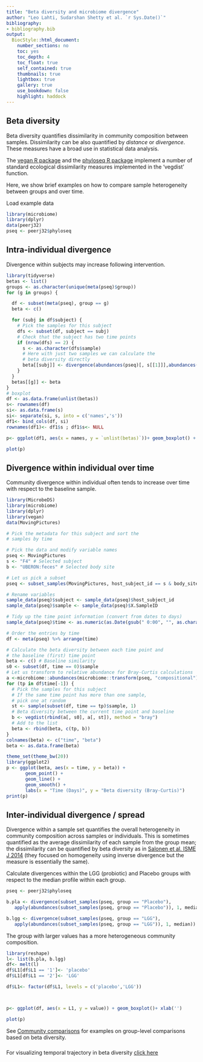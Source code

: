 ```yaml
---
title: "Beta diversity and microbiome divergence"
author: "Leo Lahti, Sudarshan Shetty et al. `r Sys.Date()`"
bibliography: 
- bibliography.bib
output:
  BiocStyle::html_document:
    number_sections: no
    toc: yes
    toc_depth: 4
    toc_float: true
    self_contained: true
    thumbnails: true
    lightbox: true
    gallery: true
    use_bookdown: false
    highlight: haddock    
---
```

<!--
  %\VignetteEngine{knitr::rmarkdown}
  %\VignetteIndexEntry{microbiome tutorial - variability}
  %\usepackage[utf8]{inputenc}
  %\VignetteEncoding{UTF-8}  
-->



## Beta diversity

Beta diversity quantifies dissimilarity in community composition between samples. Dissimilarity can be also quantified by _distance_ or _divergence_. These measures have a broad use in statistical data analysis.

The [vegan R package](https://cran.r-project.org/web/packages/vegan/index.html) and the [phyloseq R package](https://bioconductor.org/packages/release/bioc/html/phyloseq.html) implement a number of standard ecological dissimilarity measures implemented in the 'vegdist' function.

Here, we show brief examples on how to compare sample heterogeneity between groups and over time. 


Load example data

```r
library(microbiome)
library(dplyr)
data(peerj32)
pseq <- peerj32$phyloseq
```

## Intra-individual divergence 

Divergence within subjects may increase following intervention.

```r
library(tidyverse)
betas <- list()
groups <- as.character(unique(meta(pseq)$group))
for (g in groups) {

  df <- subset(meta(pseq), group == g)
  beta <- c()

  for (subj in df$subject) {
    # Pick the samples for this subject
    dfs <- subset(df, subject == subj)
    # Check that the subject has two time points
    if (nrow(dfs) == 2) {
      s <- as.character(dfs$sample)
      # Here with just two samples we can calculate the
      # beta diversity directly
      beta[[subj]] <- divergence(abundances(pseq)[, s[[1]]],abundances(pseq)[, s[[2]]],method = "bray")
    }
  }
  betas[[g]] <- beta
}
# boxplot
df <- as.data.frame(unlist(betas))
s<- rownames(df)
si<- as.data.frame(s)
si<- separate(si, s, into = c('names','s'))
df1<- bind_cols(df, si)
rownames(df1)<- df1$s ; df1$s<- NULL

p<- ggplot(df1, aes(x = names, y = `unlist(betas)`))+ geom_boxplot() + ylab('') + xlab('')

plot(p) 

```


## Divergence within individual over time

Community divergence within individual often tends to increase over time with respect to the baseline sample.

```r
library(MicrobeDS)
library(microbiome)
library(dplyr)
library(vegan)
data(MovingPictures)

# Pick the metadata for this subject and sort the
# samples by time

# Pick the data and modify variable names
pseq <- MovingPictures
s <- "F4" # Selected subject
b <- "UBERON:feces" # Selected body site

# Let us pick a subset
pseq <- subset_samples(MovingPictures, host_subject_id == s & body_site == b) 

# Rename variables
sample_data(pseq)$subject <- sample_data(pseq)$host_subject_id
sample_data(pseq)$sample <- sample_data(pseq)$X.SampleID

# Tidy up the time point information (convert from dates to days)
sample_data(pseq)$time <- as.numeric(as.Date(gsub(" 0:00", "", as.character(sample_data(pseq)$collection_timestamp)), "%m/%d/%Y") - as.Date("10/21/08", "%m/%d/%Y"))

# Order the entries by time
df <- meta(pseq) %>% arrange(time)

# Calculate the beta diversity between each time point and
# the baseline (first) time point
beta <- c() # Baseline similarity
s0 <- subset(df, time == 0)$sample
# Let us transform to relative abundance for Bray-Curtis calculations
a <-microbiome::abundances(microbiome::transform(pseq, "compositional")) 
for (tp in df$time[-1]) {
  # Pick the samples for this subject
  # If the same time point has more than one sample,
  # pick one at random
  st <- sample(subset(df, time == tp)$sample, 1)
  # Beta diversity between the current time point and baseline
  b <- vegdist(rbind(a[, s0], a[, st]), method = "bray")
  # Add to the list
  beta <- rbind(beta, c(tp, b))
}
colnames(beta) <- c("time", "beta")
beta <- as.data.frame(beta)

theme_set(theme_bw(20))
library(ggplot2)
p <- ggplot(beta, aes(x = time, y = beta)) +
       geom_point() +
       geom_line() +
       geom_smooth() +
       labs(x = "Time (Days)", y = "Beta diversity (Bray-Curtis)")
print(p)
```


## Inter-individual divergence / spread 

Divergence within a sample set quantifies the overall heterogeneity in community composition across samples or individuals. This is sometimes quantified as the average dissimilarity of each sample from the group mean; the dissimilarity can be quantified by beta diversity as in [Salonen et al. ISME J 2014](http://www.nature.com/ismej/journal/v8/n11/full/ismej201463a.html) (they focused on homogeneity using inverse divergence but the measure is essentially the same). 

Calculate divergences within the LGG (probiotic) and Placebo groups with respect to the median profile within each group.

```r
pseq <- peerj32$phyloseq

b.pla <- divergence(subset_samples(pseq, group == "Placebo"),
   apply(abundances(subset_samples(pseq, group == "Placebo")), 1, median))

b.lgg <- divergence(subset_samples(pseq, group == "LGG"),
   apply(abundances(subset_samples(pseq, group == "LGG")), 1, median))
```


The group with larger values has a more heterogeneous community composition. 

```r
library(reshape)
l<- list(b.pla, b.lgg)
df<- melt(l)
df$L1[df$L1 == '1']<- 'placebo'
df$L1[df$L1 == '2']<- 'LGG'

df$L1<- factor(df$L1, levels = c('placebo','LGG'))



p<- ggplot(df, aes(x = L1, y = value)) + geom_boxplot()+ xlab('')

plot(p)
```


See [Community comparisons](Comparisons.html) for examples on group-level comparisons based on beta diversity.

#####

For visualizing temporal trajectory in beta diversity [click here](TemporalMicrobiotaTrajectory.html)

